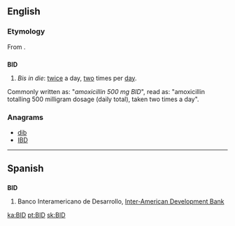 {{also|bid}}
==English==
{{wikipedia|dab=bid}}

===Etymology===
From {{etyl|la}} {{term|bis|lang=la}} {{term|lang=la|in}} {{term|lang=la|die|diē}}.

==={{initialism}}===
'''BID'''

# {{medicine}} ''Bis in die'': [[twice]] a day, [[two]] times per [[day]].
Commonly written as: "''amoxicillin 500 mg BID''",  read as: "amoxicillin totalling 500 milligram dosage (daily total), taken two times a day".

===Anagrams===
* [[dib#English|dib]]
* [[IBD#English|IBD]]


----

==Spanish==

==={{abbreviation|es}}===
'''BID'''

# Banco Interamericano de Desarrollo, [[Inter-American Development Bank]]

[[ka:BID]]
[[pt:BID]]
[[sk:BID]]